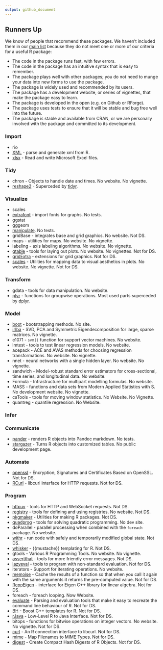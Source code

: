 ```yaml
---
output: github_document
---
```


## Runners Up

We know of people that recommend these packages. We haven't included them in our [main list](README.md) because they do not meet one or more of our criteria for a useful R package:

* The code in the package runs fast, with few errors.
* The code in the package has an intuitive syntax that is easy to remember.
* The package plays well with other packages; you do not need to munge your data into new forms to use the package.
* The package is widely used and recommended by its users.
* The package has a development website, or series of vignettes, that make the package easy to learn.
* The package is developed in the open (e.g. on Github or RForge).
* The package uses tests to ensure that it will be stable and bug free well into the future.
* The package is stable and available from CRAN, or we are personally involved with the package and committed to its development.


### Import

* rio
* [XML](http://www.omegahat.net/RSXML/) - parse and generate xml from R. 
* [xlsx](https://github.com/dragua/xlsx) - Read and write Microsoft Excel files. 

### Tidy

* chron - Objects to handle date and times. No website. No vignette. 
* [reshape2]() - Superceded by [tidyr](https://github.com/hadley/tidyr). 

### Visualize

* scales
* [extrafont](https://github.com/wch/extrafont) - import fonts for graphs. No tests.
* ggstat
* gggeom
* [manipulate](https://support.rstudio.com/hc/en-us/articles/200551906-Interactive-Plotting-with-Manipulate). No tests.
* gridBase - integrates base and grid graphics. No website. Not DS. 
* maps - utilities for maps. No website. No vignette. 
* labeling - axis labeling algorithms. No website. No vignette. 
* [gtable]() - tools for laying out plots. No website. No vignettes. Not for DS. 
* [gridExtra](https://github.com/baptiste/gridextra) - extensions for grid graphics. Not for DS. 
* [scales]() - Utilities for mapping data to visual aesthetics in plots. No website. No vignette. Not for DS. 

### Transform

* gdata - tools for data manipulation. No website. 
* [plyr]() - functions for groupwise operations. Most used parts superceded by [dplyr](https://github.com/hadley/dplyr). 

### Model

* [boot](https://cran.r-project.org/doc/Rnews/Rnews_2002-3.pdf) - bootstrapping methods. No site.
* [irlba](https://github.com/bwlewis/irlba/issues) - SVD, PCA and Symmetric Eigendecomposition for large, sparse matrices. No vignette. 
* e1071 - `svm()` function for support vector machines. No website. 
* lmtest - tools to test linear regression models. No website. 
* acepack - ACE and AVAS methods for choosing regression transformations. No website. No vignette. 
* nnet - neural networks with a single hidden layer. No website. No vignette. 
* sandwich - Model-robust standard error estimators for cross-sectional, time series, and longitudinal data. No website. 
* Formula - Infrastructure for multipart modelling formulas. No website. 
* MASS - functions and data sets from Modern Applied Statistics with S. No development website. No vignette. 
* caTools - tools for moving window statistics. No Website. No Vignette. 
* quantreg - quantile regression. No Website. 

### Infer

### Communicate

* [pander](http://rapporter.github.io/pander/) - renders R objects into Pandoc markdown. No tests.
* [stargazer](https://cran.r-project.org/web/packages/stargazer/vignettes/stargazer.pdf) - Turns R objects into customized tables. No public development page.

### Automate

* [openssl](https://github.com/jeroenooms/openssl) - Encryption, Signatures and Certificates Based on OpenSSL. Not for DS. 
* [RCurl](http://www.omegahat.net/RCurl/) - libcurl interface for HTTP requests. Not for DS. 

### Program

* [httpuv](https://github.com/rstudio/httpuv) - tools for HTTP and WebSocket requests. Not DS. 
* [registry](https://cran.r-project.org/web/packages/registry/vignettes/registry.pdf) - tools for defining and using registries. No website. Not DS. 
* [pkgmaker](http://renozao.github.io/pkgmaker/) - Utilities for making R packages. Not DS. 
* [quadprog](http://blog.ryanwalker.us/2014/01/solving-quadratic-progams-with-rs.html) - tools for solving quadratic programming. No dev site. 
* doParallel - parallel processing when combined with the `foreach` package. No website. 
* [withr](https://github.com/jimhester/withr) - run code with safely and temporarily modified global state. Not DS. 
* [whisker](https://github.com/edwindj/whisker) - {{mustache}} templating for R. Not DS. 
* gtools - Various R Programming Tools. No website. No vignette. 
* [assertthat](https://github.com/hadley/assertthat) - tools for more friendly error messages. Not DS. 
* [lazyeval](https://github.com/hadley/lazyeval) - tools to program with non-standard evaluation. Not for DS. 
* iterators - Support for iterating operations. No website. 
* [memoise](https://github.com/hadley/memoise) - Cache the results of a function so that when you call it again with the same arguments it returns the pre-computed value. Not for DS. 
* [RcppEigen](http://eigen.tuxfamily.org/) - interface for Eigen C++ library for linear algebra. Not for DS. 
* foreach - foreach looping. Now Website. 
* [evaluate]() - Parsing and evaluation tools that make it easy to recreate the command line behaviour of R. Not for DS. 
* [BH](https://github.com/eddelbuettel/bh) - Boost C++ templates for R. Not for DS. 
* [rJava](https://github.com/s-u/rJava) - Low-Level R to Java Interface. Not for DS. 
* bitops - functions for bitwise operations on integer vectors. No website. No vignette. Not for DS. 
* [curl](https://github.com/jeroenooms/curl) - An R connection interface to libcurl. Not for DS. 
* [mime](https://github.com/yihui/mime) - Map Filenames to MIME Types. Not for DS. 
* [digest](http://dirk.eddelbuettel.com/code/digest.html) - Create Compact Hash Digests of R Objects. Not for DS. 

